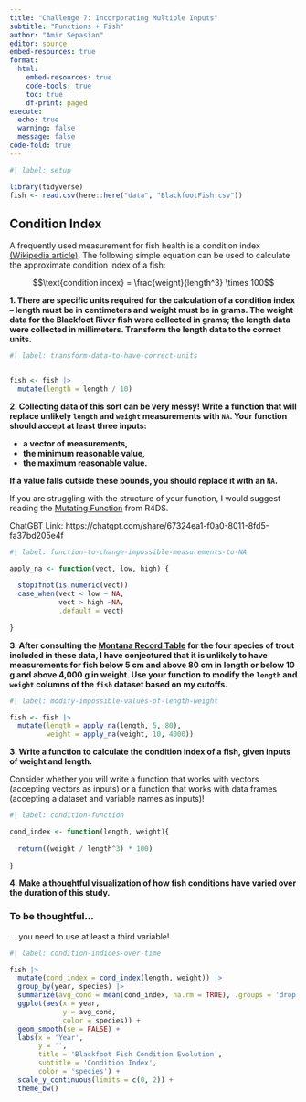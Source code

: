 ```yaml
---
title: "Challenge 7: Incorporating Multiple Inputs"
subtitle: "Functions + Fish"
author: "Amir Sepasian"
editor: source
embed-resources: true
format: 
  html:  
    embed-resources: true
    code-tools: true
    toc: true
    df-print: paged
execute: 
  echo: true
  warning: false
  message: false
code-fold: true
---
```


```r
#| label: setup

library(tidyverse)
fish <- read.csv(here::here("data", "BlackfootFish.csv"))

```

## Condition Index

A frequently used measurement for fish health is a condition index [(Wikipedia article)](https://en.wikipedia.org/wiki/Condition_index_in_fish). The following
simple equation can be used to calculate the approximate condition index of a
fish:

$$\text{condition index} = \frac{weight}{length^3} \times 100$$

**1. There are specific units required for the calculation of a condition index -- length must be in centimeters and weight must be in grams. The weight data for the Blackfoot River fish were collected in grams; the length data were collected in millimeters. Transform the length data to the correct units.**

```r
#| label: transform-data-to-have-correct-units


fish <- fish |>
  mutate(length = length / 10)

```

**2. Collecting data of this sort can be very messy! Write a function that will replace unlikely `length` and `weight` measurements with `NA`. Your function should accept at least three inputs:**

+ **a vector of measurements,**
+ **the minimum reasonable value,**
+ **the maximum reasonable value.**

**If a value falls outside these bounds, you should replace it with an `NA`.**

::: callout-tip
If you are struggling with the structure of your function, I would suggest reading the [Mutating Function](https://r4ds.hadley.nz/functions.html#mutate-functions) from R4DS.
:::

ChatGBT Link: https://chatgpt.com/share/67324ea1-f0a0-8011-8fd5-fa37bd205e4f

```r
#| label: function-to-change-impossible-measurements-to-NA

apply_na <- function(vect, low, high) {
  
  stopifnot(is.numeric(vect))
  case_when(vect < low ~ NA,
            vect > high ~NA,
            .default = vect)
  
}

```

**3. After consulting the [Montana Record Table](https://fwp.mt.gov/fish/anglingData/records) for the four species of trout included in these data, I have conjectured that it is unlikely to have measurements for fish below 5 cm and above 80 cm in length or below 10 g and above 4,000 g in weight. Use your function to modify the `length` and `weight` columns of the `fish` dataset based on my cutoffs.**

```r
#| label: modify-impossible-values-of-length-weight

fish <- fish |>
  mutate(length = apply_na(length, 5, 80),
         weight = apply_na(weight, 10, 4000))

```

**3. Write a function to calculate the condition index of a fish, given inputs of weight and length.**

::: callout-warning
Consider whether you will write a function that works with vectors (accepting
vectors as inputs) or a function that works with data frames (accepting a 
dataset and variable names as inputs)!
:::

```r
#| label: condition-function

cond_index <- function(length, weight){
  
  return((weight / length^3) * 100)
  
}

```

**4. Make a thoughtful visualization of how fish conditions have varied over the duration of this study.**

::: callout-warning
### To be thoughtful...

... you need to use at least a third variable!
:::

```r
#| label: condition-indices-over-time

fish |>
  mutate(cond_index = cond_index(length, weight)) |>
  group_by(year, species) |>
  summarize(avg_cond = mean(cond_index, na.rm = TRUE), .groups = 'drop') |>
  ggplot(aes(x = year, 
             y = avg_cond, 
             color = species)) +
  geom_smooth(se = FALSE) +
  labs(x = 'Year',
       y = '',
       title = 'Blackfoot Fish Condition Evolution',
       subtitle = 'Condition Index',
       color = 'species') +
  scale_y_continuous(limits = c(0, 2)) +
  theme_bw()

```
